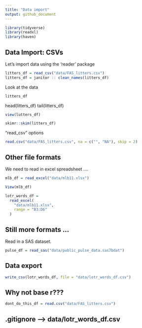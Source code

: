 ```yaml
---
title: "Data import"
output: github_document
---
```


```r
library(tidyverse)
library(readxl)
library(haven)
```

## Data Import: CSVs

Let's import data using the 'reader' package

```r
litters_df = read_csv("data/FAS_litters.csv")
litters_df = janitor :: clean_names(litters_df)
```

Look at the data
```r
litters_df
```

head(litters_df)
tail(litters_df)

```r
view(lutters_df)
```

```r
skimr::skim(litters_df)
```

"read_csv" options

```r
read.csv("data/FAS_litters.csv", na = c("", "NA"), skip = 2)
```

## Other file formats

We need to read in excel spreadsheet ....

```r
mlb_df = read_excel("data/mlb11.xlsx")
```

```r
View(mlb_df)
```

```r
lotr_words_df = 
  read_excel(
    "data/mlb11.xlsx", 
    range = "B3:D6"
  )
```

## Still more formats ...
 
 Read in a SAS dataset.

```r
pulse_df = read_sas("data/public_pulse_data.sas7bdat")
```

## Data export

```r
write_csv(lotr_words_df, file = "data/lotr_words_df.csv")
```

## Why not base r???

```r
dont_do_this_df = read.csv("data/FAS_litters.csv")
```

## .gitignore --> data/lotr_words_df.csv









